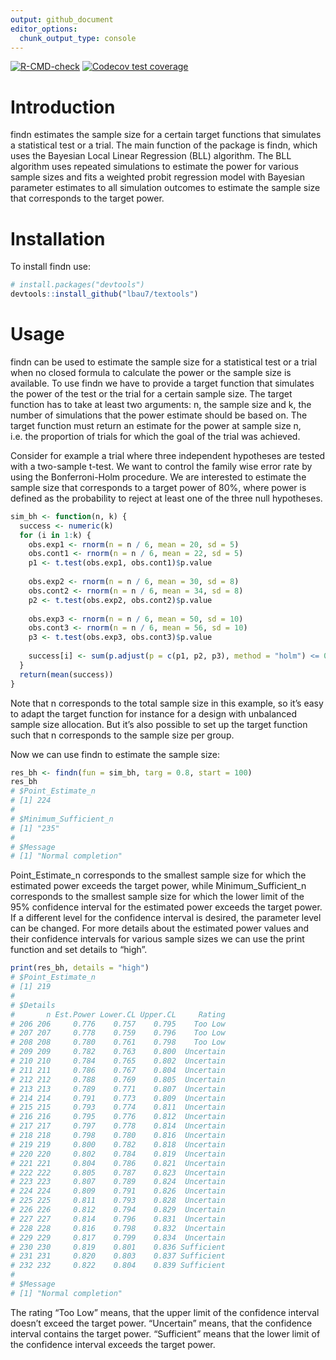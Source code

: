 ```yaml
---
output: github_document
editor_options: 
  chunk_output_type: console
---
```


<!-- README.md is generated from README.Rmd. -->

<!-- badges: start -->
[![R-CMD-check](https://github.com/lbau7/findn/actions/workflows/R-CMD-check.yaml/badge.svg)](https://github.com/lbau7/findn/actions/workflows/R-CMD-check.yaml)
[![Codecov test coverage](https://codecov.io/gh/lbau7/findn/branch/master/graph/badge.svg)](https://codecov.io/gh/lbau7/findn?branch=master)
<!-- badges: end -->

# Introduction

findn estimates the sample size for a certain target functions that simulates a statistical test or a trial. The main function of the package is findn, which uses the Bayesian Local Linear Regression (BLL) algorithm. The BLL algorithm uses repeated simulations to estimate the power for various sample sizes and fits a weighted probit regression model with Bayesian parameter estimates to all simulation outcomes to estimate the sample size that corresponds to the target power.

# Installation

To install findn use:

```r
# install.packages("devtools")
devtools::install_github("lbau7/textools")
```

# Usage

findn can be used to estimate the sample size for a statistical test or a trial when no closed formula to calculate the power or the sample size is available. To use findn we have to provide a target function that simulates the power of the test or the trial for a certain sample size. The target function has to take at least two arguments: n, the sample size and k, the number of simulations that the power estimate should be based on. The target function must return an estimate for the power at sample size n, i.e. the proportion of trials for which the goal of the trial was achieved. 

Consider for example a trial where three independent hypotheses are tested with a two-sample t-test. We want to control the family wise error rate by using the Bonferroni-Holm procedure. We are interested to estimate the sample size that corresponds to a target power of 80%, where power is defined as the probability to reject at least one of the three null hypotheses.

```r
sim_bh <- function(n, k) {
  success <- numeric(k)
  for (i in 1:k) {
    obs.exp1 <- rnorm(n = n / 6, mean = 20, sd = 5)
    obs.cont1 <- rnorm(n = n / 6, mean = 22, sd = 5)
    p1 <- t.test(obs.exp1, obs.cont1)$p.value
    
    obs.exp2 <- rnorm(n = n / 6, mean = 30, sd = 8)
    obs.cont2 <- rnorm(n = n / 6, mean = 34, sd = 8)
    p2 <- t.test(obs.exp2, obs.cont2)$p.value
    
    obs.exp3 <- rnorm(n = n / 6, mean = 50, sd = 10)
    obs.cont3 <- rnorm(n = n / 6, mean = 56, sd = 10)
    p3 <- t.test(obs.exp3, obs.cont3)$p.value
    
    success[i] <- sum(p.adjust(p = c(p1, p2, p3), method = "holm") <= 0.05) > 0
  }
  return(mean(success))
}
```

Note that n corresponds to the total sample size in this example, so it's easy to adapt the target function for instance for a design with unbalanced sample size allocation. But it's also possible to set up the target function such that n corresponds to the sample size per group. 

Now we can use findn to estimate the sample size:

```r
res_bh <- findn(fun = sim_bh, targ = 0.8, start = 100)
res_bh
# $Point_Estimate_n
# [1] 224
# 
# $Minimum_Sufficient_n
# [1] "235"
# 
# $Message
# [1] "Normal completion"
```
Point\_Estimate\_n corresponds to the smallest sample size for which the estimated power exceeds the target power, while Minimum\_Sufficient\_n corresponds to the smallest sample size for which the lower limit of the 95% confidence interval for the estimated power exceeds the target power. If a different level for the confidence interval is desired, the parameter level can be changed. For more details about the estimated power values and their confidence intervals for various sample sizes we can use the print function and set details to "high".

```r
print(res_bh, details = "high")
# $Point_Estimate_n
# [1] 219
# 
# $Details
#       n Est.Power Lower.CL Upper.CL     Rating
# 206 206     0.776    0.757    0.795    Too Low
# 207 207     0.778    0.759    0.796    Too Low
# 208 208     0.780    0.761    0.798    Too Low
# 209 209     0.782    0.763    0.800  Uncertain
# 210 210     0.784    0.765    0.802  Uncertain
# 211 211     0.786    0.767    0.804  Uncertain
# 212 212     0.788    0.769    0.805  Uncertain
# 213 213     0.789    0.771    0.807  Uncertain
# 214 214     0.791    0.773    0.809  Uncertain
# 215 215     0.793    0.774    0.811  Uncertain
# 216 216     0.795    0.776    0.812  Uncertain
# 217 217     0.797    0.778    0.814  Uncertain
# 218 218     0.798    0.780    0.816  Uncertain
# 219 219     0.800    0.782    0.818  Uncertain
# 220 220     0.802    0.784    0.819  Uncertain
# 221 221     0.804    0.786    0.821  Uncertain
# 222 222     0.805    0.787    0.823  Uncertain
# 223 223     0.807    0.789    0.824  Uncertain
# 224 224     0.809    0.791    0.826  Uncertain
# 225 225     0.811    0.793    0.828  Uncertain
# 226 226     0.812    0.794    0.829  Uncertain
# 227 227     0.814    0.796    0.831  Uncertain
# 228 228     0.816    0.798    0.832  Uncertain
# 229 229     0.817    0.799    0.834  Uncertain
# 230 230     0.819    0.801    0.836 Sufficient
# 231 231     0.820    0.803    0.837 Sufficient
# 232 232     0.822    0.804    0.839 Sufficient
# 
# $Message
# [1] "Normal completion"
```

The rating "Too Low" means, that the upper limit of the confidence interval doesn't exceed the target power. "Uncertain" means, that the confidence interval contains the target power. "Sufficient" means that the lower limit of the confidence interval exceeds the target power.
